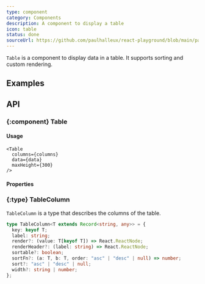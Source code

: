 ```yaml
---
type: component
category: Components
description: A component to display a table
icon: table
status: done
sourceUrl: https://github.com/paulhalleux/react-playground/blob/main/packages/playground/src/components/Table/Table.tsx
---
```


`Table` is a component to display data in a table. It supports sorting and custom rendering.

## Examples

<Example name="components/General/Table/SimpleTable" />
<Example name="components/General/Table/CustomRendering" />

## API

### \{:component} Table

#### Usage

```tsx
<Table
  columns={columns}
  data={data}
  maxHeight={300}
/>
```

#### Properties

<Properties component="Table" />

### \{:type} TableColumn

`TableColumn` is a type that describes the columns of the table.

```typescript
type TableColumn<T extends Record<string, any>> = {
  key: keyof T;
  label: string;
  render?: (value: T[keyof T]) => React.ReactNode;
  renderHeader?: (label: string) => React.ReactNode;
  sortable?: boolean;
  sortFn?: (a: T, b: T, order: "asc" | "desc" | null) => number;
  sort?: "asc" | "desc" | null;
  width?: string | number;
};
```